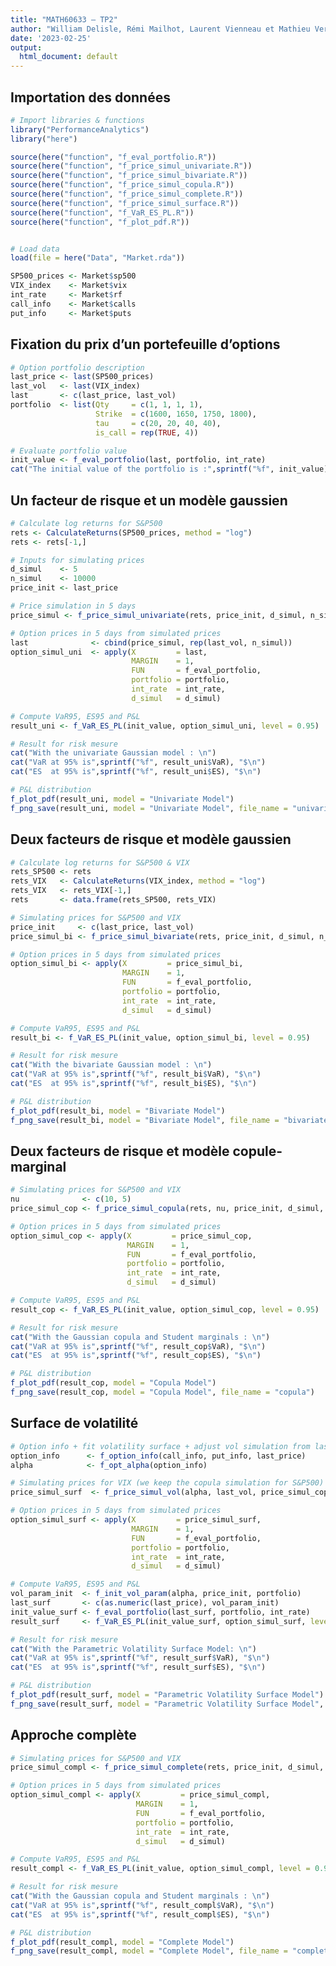 ---
title: "MATH60633 – TP2"
author: "William Delisle, Rémi Mailhot, Laurent Vienneau et Mathieu Verville"
date: '2023-02-25'
output:
  html_document: default
---

## Importation des données

```{r, warning = FALSE}

# Import libraries & functions
library("PerformanceAnalytics")
library("here")

source(here("function", "f_eval_portfolio.R"))
source(here("function", "f_price_simul_univariate.R"))
source(here("function", "f_price_simul_bivariate.R"))
source(here("function", "f_price_simul_copula.R"))
source(here("function", "f_price_simul_complete.R"))
source(here("function", "f_price_simul_surface.R"))
source(here("function", "f_VaR_ES_PL.R"))
source(here("function", "f_plot_pdf.R"))


# Load data
load(file = here("Data", "Market.rda"))

SP500_prices <- Market$sp500  
VIX_index    <- Market$vix
int_rate     <- Market$rf
call_info    <- Market$calls
put_info     <- Market$puts
```

## Fixation du prix d'un portefeuille d'options

```{r, warning = FALSE}

# Option portfolio description
last_price <- last(SP500_prices)
last_vol   <- last(VIX_index)
last       <- c(last_price, last_vol)
portfolio  <- list(Qty     = c(1, 1, 1, 1),
                   Strike  = c(1600, 1650, 1750, 1800),
                   tau     = c(20, 20, 40, 40),
                   is_call = rep(TRUE, 4))

# Evaluate portfolio value
init_value <- f_eval_portfolio(last, portfolio, int_rate)
cat("The initial value of the portfolio is :",sprintf("%f", init_value), "$\n")
```

## Un facteur de risque et un modèle gaussien

```{r, warning = FALSE}
# Calculate log returns for S&P500
rets <- CalculateReturns(SP500_prices, method = "log")
rets <- rets[-1,]

# Inputs for simulating prices
d_simul    <- 5
n_simul    <- 10000
price_init <- last_price

# Price simulation in 5 days
price_simul <- f_price_simul_univariate(rets, price_init, d_simul, n_simul)

# Option prices in 5 days from simulated prices
last              <- cbind(price_simul, rep(last_vol, n_simul))
option_simul_uni  <- apply(X         = last, 
                           MARGIN    = 1, 
                           FUN       = f_eval_portfolio, 
                           portfolio = portfolio, 
                           int_rate  = int_rate, 
                           d_simul   = d_simul)

# Compute VaR95, ES95 and P&L
result_uni <- f_VaR_ES_PL(init_value, option_simul_uni, level = 0.95)

# Result for risk mesure
cat("With the univariate Gaussian model : \n")
cat("VaR at 95% is",sprintf("%f", result_uni$VaR), "$\n")
cat("ES  at 95% is",sprintf("%f", result_uni$ES), "$\n")
```

```{r, warning = FALSE}

# P&L distribution
f_plot_pdf(result_uni, model = "Univariate Model")
f_png_save(result_uni, model = "Univariate Model", file_name = "univariate_distribution")
```

## Deux facteurs de risque et modèle gaussien

```{r, warning = FALSE}

# Calculate log returns for S&P500 & VIX
rets_SP500 <- rets
rets_VIX   <- CalculateReturns(VIX_index, method = "log")
rets_VIX   <- rets_VIX[-1,]
rets       <- data.frame(rets_SP500, rets_VIX)

# Simulating prices for S&P500 and VIX
price_init     <- c(last_price, last_vol)
price_simul_bi <- f_price_simul_bivariate(rets, price_init, d_simul, n_simul) 

# Option prices in 5 days from simulated prices
option_simul_bi <- apply(X         = price_simul_bi, 
                         MARGIN    = 1, 
                         FUN       = f_eval_portfolio, 
                         portfolio = portfolio, 
                         int_rate  = int_rate, 
                         d_simul   = d_simul)

# Compute VaR95, ES95 and P&L
result_bi <- f_VaR_ES_PL(init_value, option_simul_bi, level = 0.95)

# Result for risk mesure
cat("With the bivariate Gaussian model : \n")
cat("VaR at 95% is",sprintf("%f", result_bi$VaR), "$\n")
cat("ES  at 95% is",sprintf("%f", result_bi$ES), "$\n")
```

```{r, warning = FALSE}

# P&L distribution
f_plot_pdf(result_bi, model = "Bivariate Model")
f_png_save(result_bi, model = "Bivariate Model", file_name = "bivariate_distribution")
```

## Deux facteurs de risque et modèle copule-marginal

```{r, warning = FALSE}

# Simulating prices for S&P500 and VIX
nu              <- c(10, 5)
price_simul_cop <- f_price_simul_copula(rets, nu, price_init, d_simul, n_simul)

# Option prices in 5 days from simulated prices
option_simul_cop <- apply(X         = price_simul_cop, 
                          MARGIN    = 1, 
                          FUN       = f_eval_portfolio, 
                          portfolio = portfolio, 
                          int_rate  = int_rate, 
                          d_simul   = d_simul)

# Compute VaR95, ES95 and P&L
result_cop <- f_VaR_ES_PL(init_value, option_simul_cop, level = 0.95)

# Result for risk mesure
cat("With the Gaussian copula and Student marginals : \n")
cat("VaR at 95% is",sprintf("%f", result_cop$VaR), "$\n")
cat("ES  at 95% is",sprintf("%f", result_cop$ES), "$\n")
```

```{r, warning = FALSE}

# P&L distribution
f_plot_pdf(result_cop, model = "Copula Model")
f_png_save(result_cop, model = "Copula Model", file_name = "copula")
```

## Surface de volatilité

```{r, warning = FALSE}

# Option info + fit volatility surface + adjust vol simulation from las method
option_info      <- f_option_info(call_info, put_info, last_price)
alpha            <- f_opt_alpha(option_info)

# Simulating prices for VIX (we keep the copula simulation for S&P500)
price_simul_surf  <- f_price_simul_vol(alpha, last_vol, price_simul_cop, portfolio, d_simul)

# Option prices in 5 days from simulated prices
option_simul_surf <- apply(X         = price_simul_surf, 
                           MARGIN    = 1, 
                           FUN       = f_eval_portfolio, 
                           portfolio = portfolio, 
                           int_rate  = int_rate, 
                           d_simul   = d_simul)

# Compute VaR95, ES95 and P&L
vol_param_init  <- f_init_vol_param(alpha, price_init, portfolio)
last_surf       <- c(as.numeric(last_price), vol_param_init)
init_value_surf <- f_eval_portfolio(last_surf, portfolio, int_rate)
result_surf     <- f_VaR_ES_PL(init_value_surf, option_simul_surf, level = 0.95)

# Result for risk mesure
cat("With the Parametric Volatility Surface Model: \n")
cat("VaR at 95% is",sprintf("%f", result_surf$VaR), "$\n")
cat("ES  at 95% is",sprintf("%f", result_surf$ES), "$\n")

```

```{r, warning = FALSE}

# P&L distribution
f_plot_pdf(result_surf, model = "Parametric Volatility Surface Model")
f_png_save(result_surf, model = "Parametric Volatility Surface Model", file_name = "vol_surface")
```

## Approche complète

```{r, warning = FALSE}

# Simulating prices for S&P500 and VIX
price_simul_compl <- f_price_simul_complete(rets, price_init, d_simul, n_simul)

# Option prices in 5 days from simulated prices
option_simul_compl <- apply(X         = price_simul_compl, 
                            MARGIN    = 1, 
                            FUN       = f_eval_portfolio, 
                            portfolio = portfolio, 
                            int_rate  = int_rate, 
                            d_simul   = d_simul)

# Compute VaR95, ES95 and P&L
result_compl <- f_VaR_ES_PL(init_value, option_simul_compl, level = 0.95)

# Result for risk mesure
cat("With the Gaussian copula and Student marginals : \n")
cat("VaR at 95% is",sprintf("%f", result_compl$VaR), "$\n")
cat("ES  at 95% is",sprintf("%f", result_compl$ES), "$\n")

```

```{r, warning = FALSE}

# P&L distribution
f_plot_pdf(result_compl, model = "Complete Model")
f_png_save(result_compl, model = "Complete Model", file_name = "complete")
```
